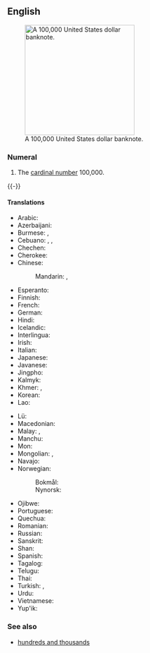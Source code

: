 ==English==

{{number box|en|100000}}
[[File:100000-dollar.jpg|thumb|250px|upright|A 100,000 United States dollar banknote.]]

===Numeral===
{{head|en|numeral}}

# {{cln|en|cardinal numbers}} The [[cardinal number]] 100,000.
{{-}}

====Translations====
{{trans-top|100,000}}
* Arabic: {{t|ar|مِائَة أَلْف|tr=miʾat ʾalf}}
* Azerbaijani: {{t|az|yüz min}}
* Burmese: {{t+|my|သိန်း}}, {{t|my|တစ်သိန်း}}
* Cebuano: {{t|ceb|usa ka gatos libo}}, {{t|ceb|gatos libo}}, {{t|ceb|napulo ka laksa}}
* Chechen: {{t|ce|бӏе эзар}}
* Cherokee: {{t|chr|ᏐᏬ ᏍᎪᎯᏥᏆ ᎢᏯᎦᏴᎵ}}
* Chinese:
*: Mandarin: {{t+|cmn|十萬|sc=Hani}}, {{t+|cmn|十万|tr=shíwàn|sc=Hani}}
* Esperanto: {{t|eo|cent mil}}
* Finnish: {{t|fi|satatuhatta}}
* French: {{t+|fr|cent-mille|m}}
* German: {{t+|de|hunderttausend}}
* Hindi: {{t+|hi|लाख|m}}
* Icelandic: {{t|is|hundrað þúsund|n}}
* Interlingua: {{t|ia|cento milles}}
* Irish: {{t|ga|céad míle}}
* Italian: {{t+|it|centomila}}
* Japanese: {{t|ja|十万|tr=じゅうまん, jūman}}
* Javanese: {{t|jv|kethi}}
* Jingpho: {{t|kac|sen}}
* Kalmyk: {{t|xal|бум}}
* Khmer: {{t|km|មួយសែន}}, {{t+|km|សែន|tr=saen}}
* Korean: {{t|ko|십만(十萬)}}
* Lao: {{t|lo|ແສນ}}
{{trans-mid}}
* Lü: {{t|khb|ᦶᦉᧃ}}
* Macedonian: {{t|mk|сто илјади}}
* Malay: {{t+|ms|ratus ribu}}, {{t|ms|keti}}
* Manchu: {{t|mnc|ᠵᡠᠸᠠᠨ ᡨᡠᠮᡝᠨ}}
* Mon: {{t+|mnw|ကိုတ်}}
* Mongolian: {{t+|mn|бум}}, {{t+|mn|лагшаа}}
* Navajo: {{t|nv|tʼááłáhádí neeznádiin mííl}}
* Norwegian:
*: Bokmål: {{t|nb|hundretusen|n}}
*: Nynorsk: {{t|nn|hundretusen|n}}
* Ojibwe: {{t|oj|ningodwaak daso-midaaswaak}}
* Portuguese: {{t|pt|cem mil}}
* Quechua: {{t|qu|pachak waranqa}}
* Romanian: {{t|ro|o sută de mii}}
* Russian: {{t|ru|сто ты́сяч}}
* Sanskrit: {{t+|sa|लक्ष}}
* Shan: {{t+|shn|သႅၼ်}}
* Spanish: {{t|es|cien mil|m}}
* Tagalog: {{t|tl|yuta}}
* Telugu: {{t+|te|లక్ష}}
* Thai: {{t+|th|แสน}}
* Turkish: {{t|tr|yüz bin}}, {{t+|tr|yük}}
* Urdu: {{t|ur|لاکھ|m|tr=lākh}}
* Vietnamese: {{t|vi|trăm nghìn}}
* Yup'ik: {{t|esu|qulen tiissitsaat}}
{{trans-bottom}}

===See also===
* [[hundreds and thousands]]